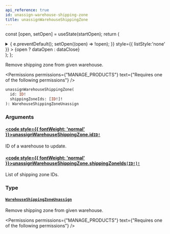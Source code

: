 ```yaml
---
api_reference: true
id: unassign-warehouse-shipping-zone
title: unassignWarehouseShippingZone
---
```






const [open, setOpen] = useState(startOpen);
return (
<details {...(open ? { open: true } : {})} className="details" style={{ border:'none', boxShadow:'none', background:'var(--ifm-background-color)' }}>
<summary
onClick={(e) => {
e.preventDefault();
setOpen((open) => !open);
}}
style={{ listStyle:'none' }} >
{open ? dataOpen : dataClose}
</summary>
{open && children}
</details>
);
};

Remove shipping zone from given warehouse.


<Permissions permissions={"MANAGE_PRODUCTS"} text={"Requires one of the following permissions"} />


```graphql
unassignWarehouseShippingZone(
  id: ID!
  shippingZoneIds: [ID!]!
): WarehouseShippingZoneUnassign
```

### Arguments

#### [<code style={{ fontWeight: 'normal' }}>unassignWarehouseShippingZone.<b>id</b></code>](#)<Bullet />[`ID!`](../../../api-reference/miscellaneous/scalars/id.mdx) <Badge class="badge badge--secondary" text="non-null"/> <Badge class="badge badge--secondary" text="scalar"/> <Badge class="badge badge--secondary" text="miscellaneous"/>

ID of a warehouse to update.

#### [<code style={{ fontWeight: 'normal' }}>unassignWarehouseShippingZone.<b>shippingZoneIds</b></code>](#)<Bullet />[`[ID!]!`](../../../api-reference/miscellaneous/scalars/id.mdx) <Badge class="badge badge--secondary" text="non-null"/> <Badge class="badge badge--secondary" text="scalar"/> <Badge class="badge badge--secondary" text="miscellaneous"/>

List of shipping zone IDs.

### Type

#### [`WarehouseShippingZoneUnassign`](../../../api-reference/products/objects/warehouse-shipping-zone-unassign.mdx) <Badge class="badge badge--secondary" text="object"/> <Badge class="badge badge--secondary" text="products"/>

Remove shipping zone from given warehouse.


<Permissions permissions={"MANAGE_PRODUCTS"} text={"Requires one of the following permissions"} />


